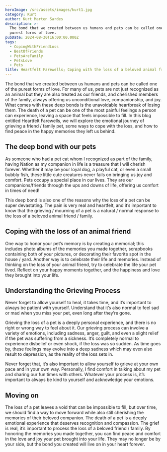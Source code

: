```yaml
---
heroImage: /src/assets/images/kurt1.jpg
category: Kurt
author: Kurt Marten Sardes
description: >-
  The bond that we created between us humans and pets can be called one of the
  purest forms of love.
pubDate: 2024-08-30T16:00:00.000Z
tags:
  - CopingWithFriendLoss
  - BestOfFriends
  - PetsAreFamily
  - PetsLove
  - Pets
title: Heartfelt Farewells; Coping with the loss of a beloved animal friend
---
```


The bond that we created between us humans and pets can be called one of the purest forms of love. For many of us, pets are not just recognized as an animal but they are also treated as our friends, and cherished members of the family, always offering us unconditional love, companionship, and joy. What comes with these deep bonds is the unavoidable heartbreak of losing them. The death of a pet can be one of the most painful feelings a person can experience, leaving a space that feels impossible to fill. In this blog entitled Heartfelt Farewells, we will explore the emotional journey of grieving a friend / family pet, some ways to cope with the loss, and how to find peace in the happy memories they left us behind.

## The deep bond with our pets

As someone who had a pet cat whom I recognized as part of the family, having Nation as my companion in life is a treasure that I will cherish forever. Whether it may be your loyal dog, a playful cat, or even a small bubbly fish, these little cute creatures never fails on bringing us joy and comfort. Pets occupy a special place in our lives. They are our companions/friends through the ups and downs of life, offering us comfort in times of need!

This deep bond is also one of the reasons why the loss of a pet can be super devastating. The pain is very real and heartfelt, and it’s important to know that the grieving / mourning of a pet is a natural / normal response to the loss of a beloved animal friend / family.

## Coping with the loss of an animal friend

One way to honor your pet’s memory is by creating a memorial; this includes photo albums of the memories you made together, scrapbooks containing both of your pictures, or decorating their favorite spot in the house / yard. Another way is to celebrate their life and memories. Instead of thinking on the loss of your animal friend, try to celebrate the life your pet lived. Reflect on your happy moments together, and the happiness and love they brought into your life.

## Understanding the Grieving Process

Never forget to allow yourself to heal, it takes time, and it’s important to always be patient with yourself. Understand that it’s also normal to feel sad or mad when you miss your pet, even long after they’re gone.

Grieving the loss of a pet is a deeply personal experience, and there is no right or wrong way to feel about it. Our grieving process can involve a variety of emotions, including sadness, anger, guilt, and even a slight relief if the pet was suffering from a sickness. It’s completely normal to experience disbelief or even shock, if the loss was so sudden. As time goes by, these feelings may evolve into a deep sadness which may even also result to depression, as the reality of the loss sets in.

Never forget that, it’s also important to allow yourself to grieve at your own pace and in your own way. Personally, I find comfort in talking about my pet and sharing our fun times with others. Whatever your process is, it’s important to always be kind to yourself and acknowledge your emotions.

## Moving on

The loss of a pet leaves a void that can be impossible to fill, but over time, we should find a way to move forward while also still cherishing the memories of their beloved companion. The death of a pet is a deeply emotional experience that deserves recognition and compassion. The grief is real, it’s important to process the loss of a beloved friend / family. By honoring the memories you made together, you can find peace and comfort in the love and joy your pet brought into your life. They may no longer be by your side, but the bond you created will live on in your heart forever.
